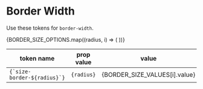 
<Meta title="Design Tokens/Border Width" />

# Border Width

Use these tokens for `border-width`.

<table>
  <thead>
    <tr>
      <th>token name</th>
      <th>prop value</th>
      <th>value</th>
      <th>notes</th>
    </tr>
  </thead>
  <tbody>
    {BORDER_SIZE_OPTIONS.map((radius, i) => (
      <tr key={i}>
        <td>
          <code>{`size-border-${radius}`}</code>
        </td>
        <td>
          <code>{radius}</code>
        </td>
        <td>{BORDER_SIZE_VALUES[i].value}</td>
        <td>{BORDER_SIZE_VALUES[i].original.comment}</td>
      </tr>
    ))}
  </tbody>
</table>
